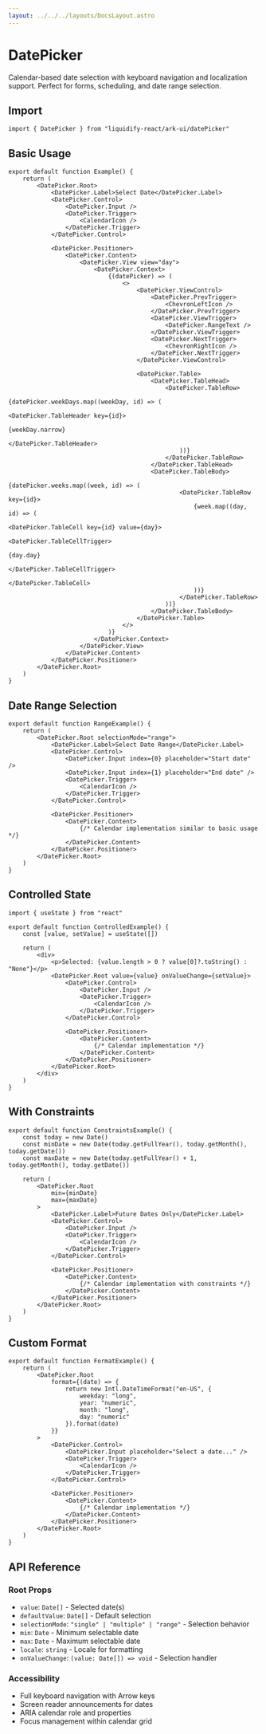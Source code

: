 ```yaml
---
layout: ../../../layouts/DocsLayout.astro
---
```



# DatePicker

Calendar-based date selection with keyboard navigation and localization support. Perfect for forms, scheduling, and date range selection.

## Import

```tsx
import { DatePicker } from "liquidify-react/ark-ui/datePicker"
```

## Basic Usage

<DatePickerDemo client:only="react" />

```tsx
export default function Example() {
	return (
		<DatePicker.Root>
			<DatePicker.Label>Select Date</DatePicker.Label>
			<DatePicker.Control>
				<DatePicker.Input />
				<DatePicker.Trigger>
					<CalendarIcon />
				</DatePicker.Trigger>
			</DatePicker.Control>
			
			<DatePicker.Positioner>
				<DatePicker.Content>
					<DatePicker.View view="day">
						<DatePicker.Context>
							{(datePicker) => (
								<>
									<DatePicker.ViewControl>
										<DatePicker.PrevTrigger>
											<ChevronLeftIcon />
										</DatePicker.PrevTrigger>
										<DatePicker.ViewTrigger>
											<DatePicker.RangeText />
										</DatePicker.ViewTrigger>
										<DatePicker.NextTrigger>
											<ChevronRightIcon />
										</DatePicker.NextTrigger>
									</DatePicker.ViewControl>
									
									<DatePicker.Table>
										<DatePicker.TableHead>
											<DatePicker.TableRow>
												{datePicker.weekDays.map((weekDay, id) => (
													<DatePicker.TableHeader key={id}>
														{weekDay.narrow}
													</DatePicker.TableHeader>
												))}
											</DatePicker.TableRow>
										</DatePicker.TableHead>
										<DatePicker.TableBody>
											{datePicker.weeks.map((week, id) => (
												<DatePicker.TableRow key={id}>
													{week.map((day, id) => (
														<DatePicker.TableCell key={id} value={day}>
															<DatePicker.TableCellTrigger>
																{day.day}
															</DatePicker.TableCellTrigger>
														</DatePicker.TableCell>
													))}
												</DatePicker.TableRow>
											))}
										</DatePicker.TableBody>
									</DatePicker.Table>
								</>
							)}
						</DatePicker.Context>
					</DatePicker.View>
				</DatePicker.Content>
			</DatePicker.Positioner>
		</DatePicker.Root>
	)
}
```

## Date Range Selection

```tsx
export default function RangeExample() {
	return (
		<DatePicker.Root selectionMode="range">
			<DatePicker.Label>Select Date Range</DatePicker.Label>
			<DatePicker.Control>
				<DatePicker.Input index={0} placeholder="Start date" />
				<DatePicker.Input index={1} placeholder="End date" />
				<DatePicker.Trigger>
					<CalendarIcon />
				</DatePicker.Trigger>
			</DatePicker.Control>
			
			<DatePicker.Positioner>
				<DatePicker.Content>
					{/* Calendar implementation similar to basic usage */}
				</DatePicker.Content>
			</DatePicker.Positioner>
		</DatePicker.Root>
	)
}
```

## Controlled State

```tsx
import { useState } from "react"

export default function ControlledExample() {
	const [value, setValue] = useState([])
	
	return (
		<div>
			<p>Selected: {value.length > 0 ? value[0]?.toString() : "None"}</p>
			<DatePicker.Root value={value} onValueChange={setValue}>
				<DatePicker.Control>
					<DatePicker.Input />
					<DatePicker.Trigger>
						<CalendarIcon />
					</DatePicker.Trigger>
				</DatePicker.Control>
				
				<DatePicker.Positioner>
					<DatePicker.Content>
						{/* Calendar implementation */}
					</DatePicker.Content>
				</DatePicker.Positioner>
			</DatePicker.Root>
		</div>
	)
}
```

## With Constraints

```tsx
export default function ConstraintsExample() {
	const today = new Date()
	const minDate = new Date(today.getFullYear(), today.getMonth(), today.getDate())
	const maxDate = new Date(today.getFullYear() + 1, today.getMonth(), today.getDate())
	
	return (
		<DatePicker.Root 
			min={minDate}
			max={maxDate}
		>
			<DatePicker.Label>Future Dates Only</DatePicker.Label>
			<DatePicker.Control>
				<DatePicker.Input />
				<DatePicker.Trigger>
					<CalendarIcon />
				</DatePicker.Trigger>
			</DatePicker.Control>
			
			<DatePicker.Positioner>
				<DatePicker.Content>
					{/* Calendar implementation with constraints */}
				</DatePicker.Content>
			</DatePicker.Positioner>
		</DatePicker.Root>
	)
}
```

## Custom Format

```tsx
export default function FormatExample() {
	return (
		<DatePicker.Root 
			format={(date) => {
				return new Intl.DateTimeFormat("en-US", {
					weekday: "long",
					year: "numeric", 
					month: "long",
					day: "numeric"
				}).format(date)
			}}
		>
			<DatePicker.Control>
				<DatePicker.Input placeholder="Select a date..." />
				<DatePicker.Trigger>
					<CalendarIcon />
				</DatePicker.Trigger>
			</DatePicker.Control>
			
			<DatePicker.Positioner>
				<DatePicker.Content>
					{/* Calendar implementation */}
				</DatePicker.Content>
			</DatePicker.Positioner>
		</DatePicker.Root>
	)
}
```

## API Reference

### Root Props
- `value`: `Date[]` - Selected date(s)
- `defaultValue`: `Date[]` - Default selection
- `selectionMode`: `"single" | "multiple" | "range"` - Selection behavior
- `min`: `Date` - Minimum selectable date
- `max`: `Date` - Maximum selectable date
- `locale`: `string` - Locale for formatting
- `onValueChange`: `(value: Date[]) => void` - Selection handler

### Accessibility
- Full keyboard navigation with Arrow keys
- Screen reader announcements for dates
- ARIA calendar role and properties
- Focus management within calendar grid

